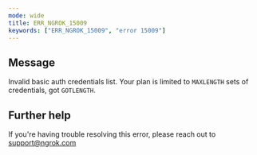 ```yaml
---
mode: wide
title: ERR_NGROK_15009
keywords: ["ERR_NGROK_15009", "error 15009"]
---
```


## Message

Invalid basic auth credentials list. Your plan is limited to `MAXLENGTH` sets of credentials, got `GOTLENGTH`.

## Further help

If you're having trouble resolving this error, please reach out to [support@ngrok.com](mailto:support@ngrok.com?subject=Help%20with%20ERR_NGROK_15009)
